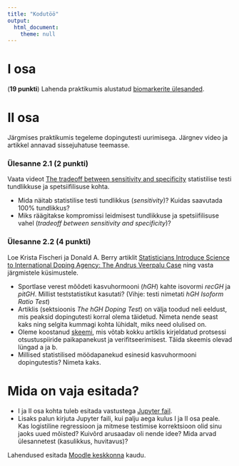 ```yaml
---
title: "Kodutöö"
output: 
  html_document:
    theme: null
---
```


# I osa

(**19 punkti**) Lahenda praktikumis alustatud [biomarkerite ülesanded](../praktikum7_biomarkerid).

# II osa

Järgmises praktikumis tegeleme dopingutesti uurimisega. Järgnev video ja artikkel annavad sissejuhatuse teemasse. 

### Ülesanne 2.1 (**2 punkti**) 

Vaata videot [The tradeoff between sensitivity and specificity](https://www.youtube.com/watch?v=vtYDyGGeQyo) statistilise testi tundlikkuse ja spetsiifilisuse kohta. 

* Mida näitab statistilise testi tundlikkus (*sensitivity*)? 
Kuidas saavutada 100\% tundlikkus?
* Miks räägitakse kompromissi leidmisest tundlikkuse ja spetsiifilisuse vahel (*tradeoff between sensitivity and specificity*)?

### Ülesanne 2.2 (**4 punkti**) 
Loe Krista Fischeri ja Donald A. Berry artiklit [Statisticians Introduce Science to International Doping Agency: The Andrus Veerpalu Case](http://chance.amstat.org/2014/09/doping/) ning vasta järgmistele küsimustele.

* Sportlase verest mõõdeti kasvuhormooni (*hGH*) kahte isovormi *recGH* ja *pitGH*. Millist teststatistikut kasutati? (Vihje: testi nimetati *hGH Isoform Ratio Test*)
* Artiklis (sektsioonis *The hGH Doping Test*) on välja toodud neli eeldust, mis peaksid dopingutesti korral olema täidetud. Nimeta nende seast kaks ning selgita kummagi kohta lühidalt, miks need olulised on. 
* Oleme koostanud [skeemi](../examples/doping.png), mis võtab kokku artiklis kirjeldatud protsessi otsustuspiiride paikapanekust ja verifitseerimisest. Täida skeemis olevad lüngad a ja b. 
* Millised statistilised möödapanekud esinesid kasvuhormooni dopingutestis? Nimeta kaks.

# Mida on vaja esitada?

* I ja II osa kohta tuleb esitada vastustega [Jupyter fail](../kodutood/kodutoo7.ipynb). 
* Lisaks palun kirjuta Jupyter faili, kui palju aega kulus I ja II osa peale. Kas logistiline regressioon ja mitmese testimise korrektsioon olid sinu jaoks uued mõisted? Kuivõrd arusaadav oli nende idee? Mida arvad ülesannetest (kasulikkus, huvitavus)?


Lahendused esitada [Moodle keskkonna](https://moodle.ut.ee/course/view.php?id=8013#section-1) kaudu.
